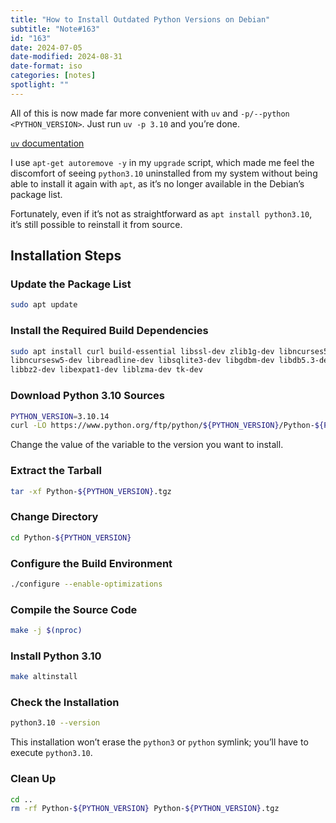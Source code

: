 ```yaml
---
title: "How to Install Outdated Python Versions on Debian"
subtitle: "Note#163"
id: "163"
date: 2024-07-05
date-modified: 2024-08-31
date-format: iso
categories: [notes]
spotlight: ""
---
```

::: {.callout-note}
All of this is now made far more convenient with `uv` and `-p/--python <PYTHON_VERSION>`.
Just run `uv -p 3.10` and you're done.

[`uv` documentation](https://docs.astral.sh/uv/)
:::

I use `apt-get autoremove -y` in my `upgrade` script, which made me feel the discomfort of seeing `python3.10` uninstalled from my system without being able to install it again with `apt`, as it's no longer available in the Debian's package list.

Fortunately, even if it's not as straightforward as `apt install python3.10`, it's still possible to reinstall it from source.

## Installation Steps

### Update the Package List

```bash
sudo apt update
```

### Install the Required Build Dependencies

```bash
sudo apt install curl build-essential libssl-dev zlib1g-dev libncurses5-dev \
libncursesw5-dev libreadline-dev libsqlite3-dev libgdbm-dev libdb5.3-dev \
libbz2-dev libexpat1-dev liblzma-dev tk-dev
```

### Download Python 3.10 Sources

```bash
PYTHON_VERSION=3.10.14
curl -LO https://www.python.org/ftp/python/${PYTHON_VERSION}/Python-${PYTHON_VERSION}.tgz
```

Change the value of the variable to the version you want to install.

### Extract the Tarball

```bash
tar -xf Python-${PYTHON_VERSION}.tgz
```

### Change Directory

```bash
cd Python-${PYTHON_VERSION}
```

### Configure the Build Environment

```bash
./configure --enable-optimizations
```

### Compile the Source Code

```bash
make -j $(nproc)
```

### Install Python 3.10

```bash
make altinstall
```

### Check the Installation

```bash
python3.10 --version
```

This installation won't erase the `python3` or `python` symlink; you'll have to execute `python3.10`.

### Clean Up

```bash
cd ..
rm -rf Python-${PYTHON_VERSION} Python-${PYTHON_VERSION}.tgz
```
